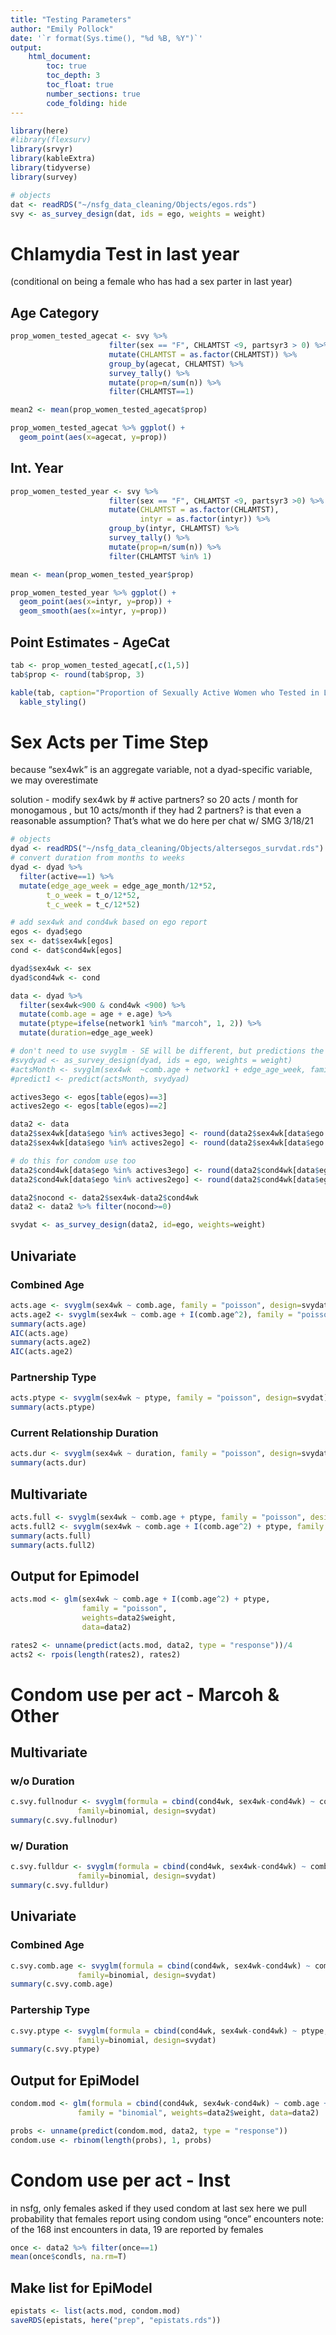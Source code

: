 ```yaml
---
title: "Testing Parameters"
author: "Emily Pollock"
date: '`r format(Sys.time(), "%d %B, %Y")`'
output:
    html_document:
        toc: true
        toc_depth: 3
        toc_float: true
        number_sections: true
        code_folding: hide
---
```


```r
library(here)
#library(flexsurv)
library(srvyr)
library(kableExtra)
library(tidyverse)
library(survey)

# objects
dat <- readRDS("~/nsfg_data_cleaning/Objects/egos.rds")
svy <- as_survey_design(dat, ids = ego, weights = weight)
```

# Chlamydia Test in last year {.tabset}
(conditional on being a female who has had a sex parter in last year)

## Age Category
```r
prop_women_tested_agecat <- svy %>% 
                      filter(sex == "F", CHLAMTST <9, partsyr3 > 0) %>% 
                      mutate(CHLAMTST = as.factor(CHLAMTST)) %>% 
                      group_by(agecat, CHLAMTST) %>% 
                      survey_tally() %>% 
                      mutate(prop=n/sum(n)) %>%
                      filter(CHLAMTST==1)

mean2 <- mean(prop_women_tested_agecat$prop)

prop_women_tested_agecat %>% ggplot() +
  geom_point(aes(x=agecat, y=prop)) 
```

## Int. Year
```r
prop_women_tested_year <- svy %>% 
                      filter(sex == "F", CHLAMTST <9, partsyr3 >0) %>% 
                      mutate(CHLAMTST = as.factor(CHLAMTST), 
                             intyr = as.factor(intyr)) %>%
                      group_by(intyr, CHLAMTST) %>% 
                      survey_tally() %>% 
                      mutate(prop=n/sum(n)) %>%
                      filter(CHLAMTST %in% 1)

mean <- mean(prop_women_tested_year$prop)

prop_women_tested_year %>% ggplot() +
  geom_point(aes(x=intyr, y=prop)) + 
  geom_smooth(aes(x=intyr, y=prop))
```

## Point Estimates - AgeCat 
```r
tab <- prop_women_tested_agecat[,c(1,5)]
tab$prop <- round(tab$prop, 3)

kable(tab, caption="Proportion of Sexually Active Women who Tested in Last Year") %>%
  kable_styling()
```

# Sex Acts per Time Step

because "sex4wk" is an aggregate variable, not a dyad-specific variable, we may overestimate 

solution - modify sex4wk by # active partners? so 20 acts / month for monogamous , but 10 acts/month if they had 2 partners? is that even a reasonable assumption? That's what we do here per chat w/ SMG 3/18/21

```r
# objects
dyad <- readRDS("~/nsfg_data_cleaning/Objects/altersegos_survdat.rds")
# convert duration from months to weeks
dyad <- dyad %>% 
  filter(active==1) %>%
  mutate(edge_age_week = edge_age_month/12*52,
        t_o_week = t_o/12*52,
        t_c_week = t_c/12*52)

# add sex4wk and cond4wk based on ego report
egos <- dyad$ego
sex <- dat$sex4wk[egos]
cond <- dat$cond4wk[egos]

dyad$sex4wk <- sex
dyad$cond4wk <- cond 

data <- dyad %>%
  filter(sex4wk<900 & cond4wk <900) %>%
  mutate(comb.age = age + e.age) %>%
  mutate(ptype=ifelse(network1 %in% "marcoh", 1, 2)) %>%
  mutate(duration=edge_age_week)

# don't need to use svyglm - SE will be different, but predictions the same (and glm is base R so easier to use in simulations)
#svydyad <- as_survey_design(dyad, ids = ego, weights = weight)
#actsMonth <- svyglm(sex4wk  ~comb.age + network1 + edge_age_week, family = "poisson", design=svydyad) 
#predict1 <- predict(actsMonth, svydyad)

actives3ego <- egos[table(egos)==3]
actives2ego <- egos[table(egos)==2]

data2 <- data
data2$sex4wk[data$ego %in% actives3ego] <- round(data2$sex4wk[data$ego %in% actives3ego]/3)
data2$sex4wk[data$ego %in% actives2ego] <- round(data2$sex4wk[data$ego %in% actives2ego]/2)

# do this for condom use too 
data2$cond4wk[data$ego %in% actives3ego] <- round(data2$cond4wk[data$ego %in% actives3ego]/3)
data2$cond4wk[data$ego %in% actives2ego] <- round(data2$cond4wk[data$ego %in% actives2ego]/2)

data2$nocond <- data2$sex4wk-data2$cond4wk 
data2 <- data2 %>% filter(nocond>=0) 

svydat <- as_survey_design(data2, id=ego, weights=weight) 
```

## Univariate {.tabset}
### Combined Age 
```r
acts.age <- svyglm(sex4wk ~ comb.age, family = "poisson", design=svydat)
acts.age2 <- svyglm(sex4wk ~ comb.age + I(comb.age^2), family = "poisson", design=svydat) 
summary(acts.age)
AIC(acts.age)
summary(acts.age2)
AIC(acts.age2)
```

### Partnership Type
```r
acts.ptype <- svyglm(sex4wk ~ ptype, family = "poisson", design=svydat) 
summary(acts.ptype)
```

### Current Relationship Duration
```r
acts.dur <- svyglm(sex4wk ~ duration, family = "poisson", design=svydat) 
summary(acts.dur)
```

## Multivariate 
```r
acts.full <- svyglm(sex4wk ~ comb.age + ptype, family = "poisson", design=svydat) 
acts.full2 <- svyglm(sex4wk ~ comb.age + I(comb.age^2) + ptype, family = "poisson", design=svydat) 
summary(acts.full)
summary(acts.full2)
```

## Output for Epimodel
```r
acts.mod <- glm(sex4wk ~ comb.age + I(comb.age^2) + ptype, 
                family = "poisson", 
                weights=data2$weight, 
                data=data2) 

rates2 <- unname(predict(acts.mod, data2, type = "response"))/4
acts2 <- rpois(length(rates2), rates2)
```

# Condom use per act - Marcoh & Other

## Multivariate {.tabset}
### w/o Duration
```r
c.svy.fullnodur <- svyglm(formula = cbind(cond4wk, sex4wk-cond4wk) ~ comb.age + ptype, 
               family=binomial, design=svydat) 
summary(c.svy.fullnodur)
```
### w/ Duration 
```r
c.svy.fulldur <- svyglm(formula = cbind(cond4wk, sex4wk-cond4wk) ~ comb.age + ptype + duration, 
               family=binomial, design=svydat) 
summary(c.svy.fulldur)
```

## Univariate {.tabset}
### Combined Age 
```r
c.svy.comb.age <- svyglm(formula = cbind(cond4wk, sex4wk-cond4wk) ~ comb.age, 
               family=binomial, design=svydat) 
summary(c.svy.comb.age)
```
### Partership Type
```r
c.svy.ptype <- svyglm(formula = cbind(cond4wk, sex4wk-cond4wk) ~ ptype, 
               family=binomial, design=svydat) 
summary(c.svy.ptype)
```

## Output for EpiModel

```r
condom.mod <- glm(formula = cbind(cond4wk, sex4wk-cond4wk) ~ comb.age + I(comb.age^2) + ptype, 
               family = "binomial", weights=data2$weight, data=data2) 

probs <- unname(predict(condom.mod, data2, type = "response"))
condom.use <- rbinom(length(probs), 1, probs)
```

# Condom use per act - Inst
in nsfg, only females asked if they used condom at last sex
here we pull probability that females report using condom using "once" encounters
note: of the 168 inst encounters in data, 19 are reported by females
```r
once <- data2 %>% filter(once==1)
mean(once$condls, na.rm=T)
```

## Make list for EpiModel
```r
epistats <- list(acts.mod, condom.mod)
saveRDS(epistats, here("prep", "epistats.rds"))
```